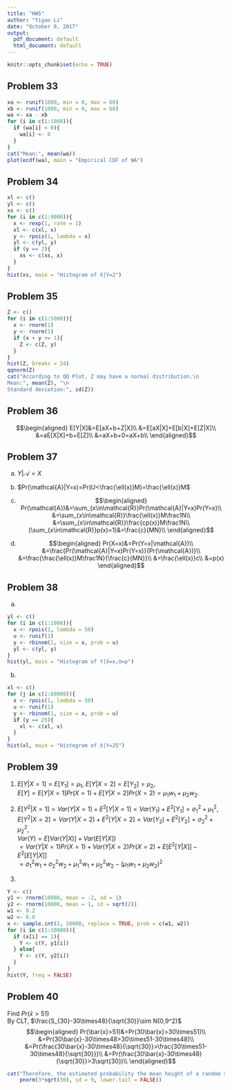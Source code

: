 ```yaml
---
title: "HW5"
author: "Yigao Li"
date: "October 8, 2017"
output:
  pdf_document: default
  html_document: default
---
```


```r
knitr::opts_chunk$set(echo = TRUE)
```

## Problem 33

```r
xa <- runif(1000, min = 0, max = 60)
xb <- runif(1000, min = 0, max = 60)
wa <- xa - xb
for (i in c(1:1000)){
  if (wa[i] < 0){
    wa[i] <- 0
  }
}
cat("Mean:", mean(wa))
plot(ecdf(wa), main = "Empirical CDF of WA")
```

## Problem 34

```r
xl <- c()
yl <- c()
xs <- c()
for (i in c(1:9000)){
  x <- rexp(1, rate = 1)
  xl <- c(xl, x)
  y <- rpois(1, lambda = x)
  yl <- c(yl, y)
  if (y == 2){
    xs <- c(xs, x)
  }
}
hist(xs, main = "Histogram of X|Y=2")
```

## Problem 35

```r
Z <- c()
for (i in c(1:5000)){
  x <- rnorm(1)
  y <- rnorm(1)
  if (x + y >= 1){
    Z <- c(Z, y)
  }
}
hist(Z, breaks = 24)
qqnorm(Z)
cat("According to QQ Plot, Z may have a normal distribution.\n
Mean:", mean(Z), "\n
Standard deviation:", sd(Z))
```

## Problem 36

$$\begin{aligned}
E[Y|X]&=E[aX+b+Z|X]\\
&=E[aX|X]+E[b|X]+E[Z|X]\\
&=aE[X|X]+b+E[Z]\\
&=aX+b+0=aX+b\\
\end{aligned}$$

## Problem 37

a) $Y|\mathcal{A}=X$

b) $Pr(\mathcal{A}|Y=x)=Pr(U<\frac{\ell(x)}M)=\frac{\ell(x)}M$

c)
$$\begin{aligned}
Pr(\mathcal{A})&=\sum_{x\in\mathcal{R}}Pr(\mathcal{A}|Y=x)Pr(Y=x)\\
&=\sum_{x\in\mathcal{R}}\frac{\ell(x)}M\frac1N\\
&=\sum_{x\in\mathcal{R}}\frac{cp(x)}M\frac1N\\
(\sum_{x\in\mathcal{R}}p(x)=1)&=\frac{c}{MN}\\
\end{aligned}$$

d)
$$\begin{aligned}
Pr(X=x)&=Pr(Y=x|\mathcal{A})\\
&=\frac{Pr(\mathcal{A}|Y=x)Pr(Y=x)}{Pr(\mathcal{A})}\\
&=\frac{\frac{\ell(x)}M\frac1N}{\frac{c}{MN}}\\
&=\frac{\ell(x)}c\\
&=p(x)
\end{aligned}$$


## Problem 38

a)
```r
yl <- c()
for (i in c(1:1000)){
  x <- rpois(1, lambda = 50)
  u <- runif(1)
  y <- rbinom(1, size = x, prob = u)
  yl <- c(yl, y)
}
hist(yl, main = "Histogram of Y|X=x,U=p")
```

b)
```r
xl <- c()
for (j in c(1:60000)){
  x <- rpois(1, lambda = 50)
  u <- runif(1)
  y <- rbinom(1, size = x, prob = u)
  if (y == 25){
    xl <- c(xl, x)
  }
}
hist(xl, main = "Histogram of X|Y=25")
```

## Problem 39

1. $E[Y|X=1]=E[Y_1]=\mu_1$, $E[Y|X=2]=E[Y_2]=\mu_2$,  
$E[Y]=E[Y|X=1]Pr(X=1)+E[Y|X=2]Pr(X=2)=\mu_1w_1+\mu_2w_2$.

2. $E[Y^2|X=1]=Var(Y|X=1)+E^2[Y|X=1]=Var(Y_1)+E^2[Y_1]=\sigma_1^2+\mu_1^2$, $E[Y^2|X=2]=Var(Y|X=2)+E^2[Y|X=2]=Var(Y_2)+E^2[Y_2]=\sigma_2^2+\mu_2^2$,  
$Var(Y)=E[Var(Y|X)]+Var(E[Y|X])$  
$=Var(Y|X=1)Pr(X=1)+Var(Y|X=2)Pr(X=2)+E[E^2[Y|X]]-E^2[E[Y|X]]$  
$=\sigma_1^2w_1+\sigma_2^2w_2+\mu_1^2w_1+\mu_2^2w_2-(\mu_1w_1+\mu_2w_2)^2$

3.
```r
Y <- c()
y1 <- rnorm(10000, mean = -2, sd = 1)
y2 <- rnorm(10000, mean = 1, sd = sqrt(2))
w1 <- 0.2
w2 <- 0.8
x <- sample.int(2, 10000, replace = TRUE, prob = c(w1, w2))
for (i in c(1:10000)){
  if (x[i] == 1){
    Y <- c(Y, y1[i])
  } else{
    Y <- c(Y, y2[i])
  }
}
hist(Y, freq = FALSE)
```

## Problem 40

Find $Pr(\bar{x}>51)$  
By CLT, $\frac{S_{30}-30\times48}{\sqrt{30}}\sim N(0,9^2)$  
$$\begin{aligned}
Pr(\bar{x}>51)&=Pr(30\bar{x}>30\times51)\\
&=Pr(30\bar{x}-30\times48>30\times51-30\times48)\\
&=Pr(\frac{30\bar{x}-30\times48}{\sqrt{30}}>\frac{30\times51-30\times48}{\sqrt{30}})\\
&=Pr(\frac{30\bar{x}-30\times48}{\sqrt{30}}>3\sqrt{30})\\
\end{aligned}$$

```r
cat("Therefore, the estimated probability the mean height of a random sample of 30 boys is",
    pnorm(3*sqrt(30), sd = 9, lower.tail = FALSE))
```